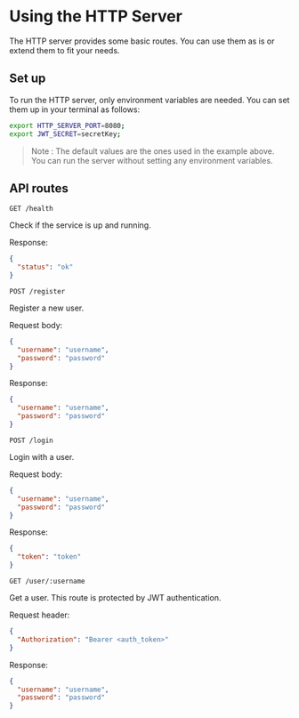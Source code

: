 # Using the HTTP Server

The HTTP server provides some basic routes. You can use them as is or extend them to fit your needs.

## Set up

To run the HTTP server, only environment variables are needed. You can set them up in your terminal as follows:

```bash
export HTTP_SERVER_PORT=8080;
export JWT_SECRET=secretKey;
```

> Note : The default values are the ones used in the example above. You can run the server without setting any environment variables.

## API routes

`GET /health`

Check if the service is up and running.

Response:

```json
{
  "status": "ok"
}
```

`POST /register`

Register a new user.

Request body:

```json
{
  "username": "username",
  "password": "password"
}
```

Response:

```json
{
  "username": "username",
  "password": "password"
}
```

`POST /login`

Login with a user.

Request body:

```json
{
  "username": "username",
  "password": "password"
}
```

Response:

```json
{
  "token": "token"
}
```

`GET /user/:username`

Get a user. This route is protected by JWT authentication.

Request header:

```json
{
  "Authorization": "Bearer <auth_token>"
}
```

Response:

```json
{
  "username": "username",
  "password": "password"
}
```

